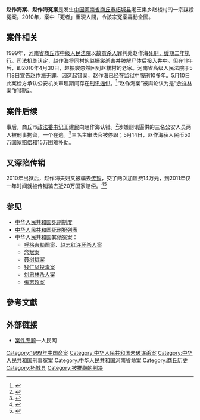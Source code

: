 {{not|赵连海}}
'''赵作海案'''、'''赵作海冤案'''是发生[[中华人民共和国|中国]][[河南省|河南省]][[商丘市|商丘市]][[柘城县|柘城县]]老王集乡赵楼村的一宗謀殺冤案。2010年，案中「死者」重現人間，令該宗冤案轟動全國。

== 案件相关 ==

1999年，[[河南省商丘市中级人民法院|河南省商丘市中级人民法院]]以[[故意杀人罪|故意杀人罪]]判处赵作海[[死刑缓期二年执行|死刑，缓期二年执行]]。司法机关认定，赵作海将同村的赵振裳杀害并肢解尸体后投入井中。但在11年后，即2010年4月30日，赵振裳忽然回到赵楼村的老家。河南省高级人民法院于5月8日宣告赵作海无罪。因这起错案，赵作海已经在监狱中服刑10多年。5月10日此案检方承认公安机关审理期间存在[[刑讯逼供|刑讯逼供]]。<ref>{{cite web|url=http://news.163.com/10/0511/02/66CBR7B500014AED.html|title=检方承认赵作海冤案存逼供 政法委开会定凶手|publisher=新京报, 网易|accessdate=2010-05-11|archive-url=https://web.archive.org/web/20100513065050/http://news.163.com/10/0511/02/66CBR7B500014AED.html|archive-date=2010-05-13|dead-url=yes}}</ref>“赵作海案”被舆论认为是“[[佘祥林|佘祥林]]案”的翻版。

== 案件后续 ==
事后，商丘市[[政法委书记|政法委书记]]王建民向赵作海认错。<ref>{{cite web|url=http://news.ifeng.com/society/1/detail_2010_05/12/1507528_0.shtml|title=商丘市政法委书记向赵作海道歉|publisher=凤凰网|accessdate=2010-11-10|archive-date=2019-06-10|archive-url=https://web.archive.org/web/20190610044907/http://news.ifeng.com/society/1/detail_2010_05/12/1507528_0.shtml|dead-url=no}}</ref>涉嫌刑讯逼供的三名公安人员两人被刑事拘留，一个在逃。<ref>{{cite web|url=http://news.sohu.com/20100513/n272087394.shtml|title=“赵作海案”刑拘两民警 当事法医称法律存弊端|publisher=搜狐|accessdate=2010-05-22|archive-date=2019-06-03|archive-url=https://web.archive.org/web/20190603113645/http://news.sohu.com/20100513/n272087394.shtml|dead-url=no}}</ref>三名主审法官被停职；5月14日，赵作海获人民币50万[[国家赔偿|国家赔偿]]和15万困难补助。

==又深陷传销==
2010年出狱后，赵作海夫妇又被骗去[[傳銷_(中華人民共和國)|传销]]，交了两次加盟费14万元，到2011年仅一年时间就被传销骗去近20万国家赔偿。<ref>{{Cite web |url=http://henan.qq.com/zt2011/ch/ |title=赵作海17万偿款搞传销 河南老乡群陷银川城 |access-date=2011-08-17 |archive-date=2019-06-15 |archive-url=https://web.archive.org/web/20190615055453/https://henan.qq.com/zt2011/ch/ |dead-url=no }}</ref><ref>{{Cite web |url=http://www.cnr.cn/zgsp/xwsx/201108/t20110817_508380986.shtml |title=赵作海哭诉：传销搭进20多万 |access-date=2011-08-17 |archive-date=2011-08-20 |archive-url=https://web.archive.org/web/20110820024848/http://www.cnr.cn/zgsp/xwsx/201108/t20110817_508380986.shtml |dead-url=no }}</ref>

== 参见 ==
{{Portal box|死亡|法律|中华人民共和国}}
* [[中华人民共和国死刑制度|中华人民共和国死刑制度]]
* [[中华人民共和国死刑犯列表|中华人民共和国死刑犯列表]]
*中华人民共和国其他冤案：
**[[呼格吉勒图案|呼格吉勒图案]]、[[赵志红连环杀人案|赵志红连环杀人案]]
**[[念斌案|念斌案]]
**[[聂树斌案|聂树斌案]]
**[[钱仁凤投毒案|钱仁凤投毒案]]
**[[刘忠林杀人案|刘忠林杀人案]]
**[[張志超案|張志超案]]

== 參考文獻 ==

{{Reflist|25em}}

== 外部链接 ==
*[http://opinion.people.com.cn/GB/155936/155938/190023/190025/index.html 案件专题]—人民网


[[Category:1999年中国命案|Category:1999年中国命案]]
[[Category:中华人民共和国未破谋杀案|Category:中华人民共和国未破谋杀案]]
[[Category:中华人民共和国刑事冤案|Category:中华人民共和国刑事冤案]]
[[Category:中华人民共和国河南省命案|Category:中华人民共和国河南省命案]]
[[Category:商丘历史|Category:商丘历史]]
[[Category:柘城县|Category:柘城县]]
[[Category:被推翻的判决|Category:被推翻的判决]]